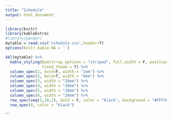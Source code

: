 ```yaml
---
title: "Schedule"
output: html_document
---
```


```r
library(knitr)
library(kableExtra)
#library(pander)
mytable = read.csv('schedule.csv',header=T)
options(knitr.kable.NA = '')

kbl(mytable) %>%
  kable_styling(bootstrap_options = "striped", full_width = F, position = "left",
                fixed_thead = T) %>% 
  column_spec(1, bold=F, width = "3em") %>%
  column_spec(2, bold=T, width = "8em") %>%
  column_spec(3, width = "20em") %>%
  column_spec(4, width = "20em") %>%
  column_spec(5, width = "20em") %>%
  column_spec(6, width = "20em") %>%
  row_spec(seq(1,10,2), bold = F, color = "black", background = "#FFF3C0") %>%
  row_spec(0, color = "black")

```
```